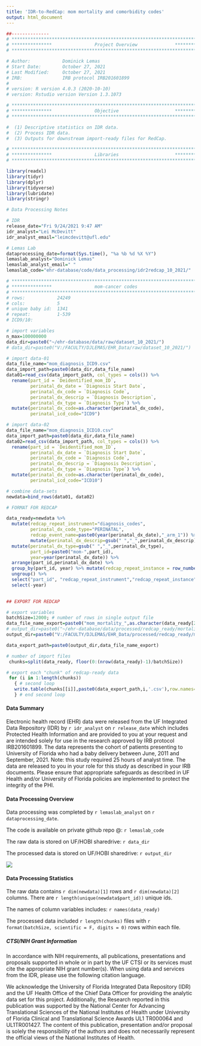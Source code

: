 ```yaml
---
title: 'IDR-to-RedCap: mom mortality and comorbidity codes'
output: html_document
---
```



```r
##-------------- 
# **************************************************************************** #
# ***************                Project Overview              *************** #
# **************************************************************************** #

# Author:            Dominick Lemas
# Start Date:        October 27, 2021 
# Last Modified:     October 27, 2021 
# IRB:               IRB protocol IRB201601899 
#                    
# version: R version 4.0.3 (2020-10-10)
# version: Rstudio version Version 1.3.1073 

# **************************************************************************** #
# ***************                Objective                     *************** #
# **************************************************************************** #

#  (1) Descriptive statistics on IDR data. 
#  (2) Process IDR data. 
#  (3) Outputs for downstream import-ready files for RedCap. 


```

```r

# **************************************************************************** #
# ***************                Libraries                     *************** #
# **************************************************************************** #

library(readxl)
library(tidyr)
library(dplyr)
library(tidyverse)
library(lubridate)
library(stringr)

```

```r
# Data Processing Notes

# IDR
release_date="Fri 9/24/2021 9:47 AM"
idr_analyst="Lei McDevitt"
idr_analyst_email="leimcdevitt@ufl.edu"

# Lemas Lab
dataprocessing_date=format(Sys.time(), "%a %b %d %X %Y")
lemaslab_analyst="Dominick Lemas"
lemaslab_analyst_email=" "
lemaslab_code="ehr-database/code/data_processing/idr2redcap_10_2021/"

```

```r

# **************************************************************************** #
# ***************                mom-cancer codes                                            
# **************************************************************************** #
# rows:            24249
# cols:            5 
# unique baby id:  1341
# repeat:          1-539
# ICD9/10:         

# import variables
n_max=100000000
data_dir=paste0("~/ehr-database/data/raw/dataset_10_2021/")
# data_dir=paste0("V:/FACULTY/DJLEMAS/EHR_Data/raw/dataset_10_2021/")

# import data-01
data_file_name="mom_diagnosis_ICD9.csv"
data_import_path=paste0(data_dir,data_file_name)
data01=read_csv(data_import_path, col_types = cols()) %>% 
  rename(part_id = `Deidentified_mom_ID`, 
         perinatal_dx_date = `Diagnosis Start Date`,
         perinatal_dx_code = `Diagnosis Code`,
         perinatal_dx_descrip = `Diagnosis Description`,
         perinatal_dx_type = `Diagnosis Type`) %>%
  mutate(perinatal_dx_code=as.character(perinatal_dx_code),
         perinatal_icd_code="ICD9")

# import data-02
data_file_name="mom_diagnosis_ICD10.csv"
data_import_path=paste0(data_dir,data_file_name)
data02=read_csv(data_import_path, col_types = cols()) %>% 
  rename(part_id = `Deidentified_mom_ID`, 
         perinatal_dx_date = `Diagnosis Start Date`,
         perinatal_dx_code = `Diagnosis Code`,
         perinatal_dx_descrip = `Diagnosis Description`,
         perinatal_dx_type = `Diagnosis Type`) %>%
  mutate(perinatal_dx_code=as.character(perinatal_dx_code),
         perinatal_icd_code="ICD10")

# combine data-sets
newdata=bind_rows(data01, data02) 

# FORMAT FOR REDCAP

data_ready=newdata %>%
  mutate(redcap_repeat_instrument="diagnosis_codes",
         perinatal_dx_code_type="PERINATAL",
         redcap_event_name=paste0(year(perinatal_dx_date),"_arm_1")) %>%
         mutate(perinatal_dx_descrip=gsub(" ","_",perinatal_dx_descrip)) %>%
  mutate(perinatal_dx_type=gsub(" ","_",perinatal_dx_type),
         part_id=paste0("mom-",part_id),
         year=year(perinatal_dx_date)) %>%
  arrange(part_id,perinatal_dx_date) %>%
  group_by(part_id, year) %>% mutate(redcap_repeat_instance = row_number()) %>%
  ungroup() %>%
  select("part_id", "redcap_repeat_instrument","redcap_repeat_instance","redcap_event_name", everything()) %>%
  select(-year)
  

## EXPORT FOR REDCAP

# export variables
batchSize=12000; # number of rows in single output file
data_file_name_export=paste0("mom_mortality_",as.character(data_ready[2,2]))
# output_dir=paste0("~/ehr-database/data/processed/redcap_ready/mortality/")
output_dir=paste0("V:/FACULTY/DJLEMAS/EHR_Data/processed/redcap_ready/mortality/")

data_export_path=paste0(output_dir,data_file_name_export)

# number of import files
 chunks=split(data_ready, floor(0:(nrow(data_ready)-1)/batchSize))

# export each "chunk" of redcap-ready data
 for (i in 1:length(chunks))
   { # second loop
   write.table(chunks[[i]],paste0(data_export_path,i,'.csv'),row.names=F,na = "", sep=",")
   } # end second loop        

```

#### __Data Summary__
Electronic health record (EHR) data were released from the UF Integrated Data Repository (IDR) by `r idr_analyst` on `r release_date` which includes Protected Health Information and are provided to you at your request and are intended solely for use in the research approved by IRB protocol IRB201601899. The data represents the cohort of patients presenting to University of Florida who had a baby delivery between June, 2011 and September, 2021. Note: this study required 25 hours of analyst time. The data are released to you in your role for this study as described in your IRB documents. Please ensure that appropriate safeguards as described in UF Health and/or University of Florida policies are implemented to protect the integrity of the PHI.

#### __Data Processing Overview__
Data processing was completed by `r lemaslab_analyst` on `r dataprocessing_date`. 

The code is available on private github repo @: `r lemaslab_code`

The raw data is stored on UF/HOBI sharedrive: `r data_dir`

The processed data is stored on UF/HOBI sharedrive: `r output_dir`

![](data_processing_workflow.png)

#### __Data Processing Statistics__

The raw data contains `r dim(newdata)[1]` rows and `r dim(newdata)[2]` columns. There are `r length(unique(newdata$part_id))` unique ids. 

The names of column variables includes: `r names(data_ready)`

The processed data included `r length(chunks)` files with `r format(batchSize, scientific = F, digits = 0)` rows within each file.

##### __CTSI/NIH Grant Information__

In accordance with NIH requirements, all publications, presentations and proposals supported in whole or in part by the UF CTSI or its services must cite the appropriate NIH grant number(s). When using data and services from the IDR, please use the following citation language.

We acknowledge the University of Florida Integrated Data Repository (IDR) and the UF Health Office of the Chief Data Officer for providing the analytic data set for this project. Additionally, the Research reported in this publication was supported by the National Center for Advancing Translational Sciences of the National Institutes of Health under University of Florida Clinical and Translational Science Awards UL1 TR000064 and UL1TR001427. The content of this publication, presentation and/or proposal is solely the responsibility of the authors and does not necessarily represent the official views of the National Institutes of Health.



